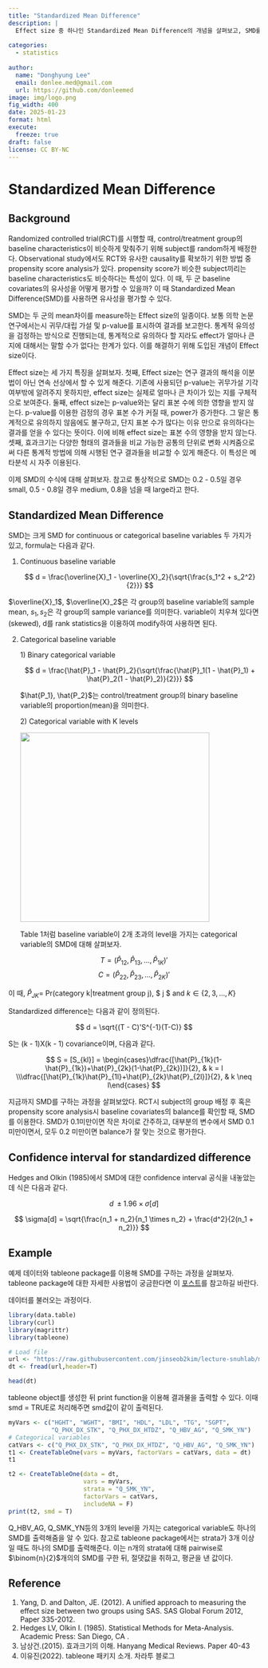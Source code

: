 ```yaml
---
title: "Standardized Mean Difference"
description: | 
  Effect size 중 하나인 Standardized Mean Difference의 개념을 살펴보고, SMD를 활용해 baseline covariate의 balance 평가를 해보자.
  
categories:
  - statistics
  
author:
  name: "Donghyung Lee"
  email: donlee.med@gmail.com
  url: https://github.com/donleemed
image: img/logo.png
fig_width: 400
date: 2025-01-23
format: html
execute:
  freeze: true
draft: false
license: CC BY-NC
---
```


# Standardized Mean Difference

## Background

Randomized controlled trial(RCT)를 시행할 때, control/treatment group의 baseline characteristics이 비슷하게 맞춰주기 위해 subject를 random하게 배정한다. Observational study에서도 RCT와 유사한 causality를 확보하기 위한 방법 중 propensity score analysis가 있다. propensity score가 비슷한 subject끼리는 baseline characteristics도 비슷하다는 특성이 있다. 이 때, 두 군 baseline covariates의 유사성을 어떻게 평가할 수 있을까? 이 때 Standardized Mean Difference(SMD)를 사용하면 유사성을 평가할 수 있다.

SMD는 두 군의 mean차이를 measure하는 Effect size의 일종이다. 보통 의학 논문 연구에서는시 귀무/대립 가설 및 p-value를 표시하여 결과를 보고한다. 통계적 유의성을 검정하는 방식으로 진행되는데, 통계적으로 유의하다 할 지라도 effect가 얼마나 큰 지에 대해서는 말할 수가 없다는 한계가 있다. 이를 해결하기 위해 도입된 개념이 Effect size이다.

Effect size는 세 가지 특징을 살펴보자. 첫째, Effect size는 연구 결과의 해석을 이분법이 아닌 연속 선상에서 할 수 있게 해준다. 기존에 사용되던 p-value는 귀무가설 기각 여부밖에 알려주지 못하지만, effect size는 실제로 얼마나 큰 차이가 있는 지를 구체적으로 보여준다. 둘째, effect size는 p-value와는 달리 표본 수에 의한 영향을 받지 않는다. p-value를 이용한 검정의 경우 표본 수가 커질 때, power가 증가한다. 그 말은 통계적으로 유의하지 않음에도 불구하고, 단지 표본 수가 많다는 이유 만으로 유의하다는 결과를 얻을 수 있다는 뜻이다. 이에 비해 effect size는 표본 수의 영향을 받지 않는다. 셋째, 효과크기는 다양한 형태의 결과들을 비교 가능한 공통의 단위로 변화 시켜줌으로써 다른 통계적 방법에 의해 시행된 연구 결과들을 비교할 수 있게 해준다. 이 특성은 메타분석 시 자주 이용된다.

이제 SMD의 수식에 대해 살펴보자. 참고로 통상적으로 SMD는 0.2 - 0.5일 경우 small, 0.5 - 0.8일 경우 medium, 0.8을 넘을 때 large라고 한다.

## Standardized Mean Difference

SMD는 크게 SMD for continuous or categorical baseline variables 두 가지가 있고, formula는 다음과 같다.

1.  Continuous baseline variable

    $$
    d = \frac{\overline{X}_1 - \overline{X}_2}{\sqrt{\frac{s_1^2 + s_2^2}{2}}}
    $$

$\overline{X}_1$, $\overline{X}_2$은 각 group의 baseline variable의 sample mean, $s_1, s_2$은 각 group의 sample variance를 의미한다. variable이 치우쳐 있다면(skewed), d를 rank statistics을 이용하여 modify하여 사용하면 된다.

2.  Categorical baseline variable

    1\) Binary categorical variable

    $$
    d = \frac{\hat{P}_1 - \hat{P}_2}{\sqrt{\frac{\hat{P}_1(1 - \hat{P}_1) + \hat{P}_2(1 - \hat{P}_2)}{2}}}
    $$

    $\hat{P_1}, \hat{P_2}$는 control/treatment group의 binary baseline variable의 proportion(mean)을 의미한다.

    2\) Categorical variable with K levels

    ![](img/20250123_145028.png){width="379"}

    Table 1처럼 baseline variable이 2개 초과의 level을 가지는 categorical variable의 SMD에 대해 살펴보자.

$$ T = (\hat{P}_{12}, \hat{P}_{13}, ..., \hat{P}_{1K})'$$ $$ C = (\hat{P}_{22}, \hat{P}_{23}, ..., \hat{P}_{2K})'$$

이 때, $\hat{P}_{JK} =$ Pr(category k\|treatment group j), \$ j \in {1, 2}\$ and $k \in \{2, 3, ..., K\}$

Standardized difference는 다음과 같이 정의된다.

$$
 d = \sqrt{(T - C)'S^{-1}(T-C)}
$$

S는 (k - 1)X(k - 1) covariance이며, 다음과 같다.

$$
S = [S_{kl}] = \begin{cases}\dfrac{[\hat{P}_{1k}(1-\hat{P}_{1k})+\hat{P}_{2k}(1-\hat{P}_{2k})]}{2}, & k = l \\\dfrac{[\hat{P}_{1k}\hat{P}_{1l}+\hat{P}_{2k}\hat{P}_{2l}]}{2}, & k \neq l\end{cases}
$$

지금까지 SMD를 구하는 과정을 살펴보았다. RCT시 subject의 group 배정 후 혹은 propensity score analysis시 baseline covariates의 balance를 확인할 때, SMD를 이용한다. SMD가 0.1미만이면 작은 차이로 간주하고, 대부분의 변수에서 SMD 0.1미만이면서, 모두 0.2 미만이면 balance가 잘 맞는 것으로 평가한다.

## Confidence interval for standardized difference

Hedges and Olkin (1985)에서 SMD에 대한 confidence interval 공식을 내놓았는데 식은 다음과 같다.

$$
d\;\pm 1.96\times\sigma[d]
$$

$$
\sigma[d] = \sqrt{\frac{n_1 + n_2}{n_1 \times n_2} + \frac{d^2}{2(n_1 + n_2)}}
$$

## Example

예제 데이터와 tableone package를 이용해 SMD를 구하는 과정을 살펴보자. tableone package에 대한 자세한 사용법이 궁금한다면 이 [포스트](https://blog.zarathu.com/posts/2022-02-07-tableone/#argument-customize)를 참고하길 바란다.

데이터를 불러오는 과정이다.

```r
library(data.table)
library(curl)
library(magrittr)
library(tableone)

# Load file
url <- "https://raw.githubusercontent.com/jinseob2kim/lecture-snuhlab/master/data/example_g1e.csv"
dt <- fread(url,header=T)

head(dt)
```

tableone object를 생성한 뒤 print function을 이용해 결과물을 출력할 수 있다. 이때 smd = TRUE로 처리해주면 smd값이 같이 출력된다.

```r
myVars <- c("HGHT", "WGHT", "BMI", "HDL", "LDL", "TG", "SGPT", 
            "Q_PHX_DX_STK", "Q_PHX_DX_HTDZ", "Q_HBV_AG", "Q_SMK_YN")
# Categorical variables
catVars <- c("Q_PHX_DX_STK", "Q_PHX_DX_HTDZ", "Q_HBV_AG", "Q_SMK_YN")
t1 <- CreateTableOne(vars = myVars, factorVars = catVars, data = dt)
t1

t2 <- CreateTableOne(data = dt,
                     vars = myVars,
                     strata = "Q_SMK_YN",
                     factorVars = catVars,
                     includeNA = F)
print(t2, smd = T)

```

Q_HBV_AG, Q_SMK_YN등의 3개의 level을 가지는 categorical variable도 하나의 SMD를 출력해줌을 알 수 있다. 참고로 tableone package에서는 strata가 3개 이상일 때도 하나의 SMD를 출력해준다. 이는 n개의 strata에 대해 pairwise로 $\binom{n}{2}$개의의 SMD를 구한 뒤, 절댓값을 취하고, 평균을 낸 값이다.

## Reference

1.  Yang, D. and Dalton, JE. (2012). A unified approach to measuring the effect size between two groups using SAS. SAS Global Forum 2012, Paper 335-2012.
2.  Hedges LV, Olkin I. (1985). Statistical Methods for Meta-Analysis. Academic Press: San Diego, CA .
3.  남상건.(2015). 효과크기의 이해. Hanyang Medical Reviews. Paper 40-43
4.  이유진(2022). tableone 패키지 소개. 차라투 블로그
